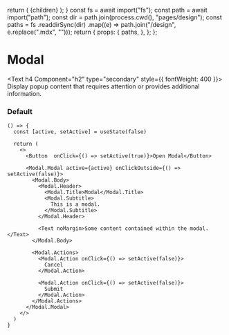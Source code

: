 
  return (
    <DesignLayout paths={paths}>
      <DesignLayoutInner>{children}</DesignLayoutInner>
    </DesignLayout>
  );
}
  const fs = await import("fs");
  const path = await import("path");
  const dir = path.join(process.cwd(), "pages/design");
  const paths = fs
    .readdirSync(dir)
    .map((e) => path.join("/design", e.replace(".mdx", "")));
  return {
    props: {
      paths,
    },
  };
};

# Modal

<Text h4 Component="h2" type="secondary" style={{ fontWeight: 400 }}>
  Display popup content that requires attention or provides additional
  information.
</Text>

<Spacer y={2} />

### Default

```
() => {
  const [active, setActive] = useState(false)

  return (
    <>
      <Button  onClick={() => setActive(true)}>Open Modal</Button>

      <Modal.Modal active={active} onClickOutside={() => setActive(false)}>
        <Modal.Body>
          <Modal.Header>
            <Modal.Title>Modal</Modal.Title>
            <Modal.Subtitle>
              This is a modal.
            </Modal.Subtitle>
          </Modal.Header>

          <Text noMargin>Some content contained within the modal.</Text>
        </Modal.Body>

        <Modal.Actions>
          <Modal.Action onClick={() => setActive(false)}>
            Cancel
          </Modal.Action>

          <Modal.Action onClick={() => setActive(false)}>
            Submit
          </Modal.Action>
        </Modal.Actions>
      </Modal.Modal>
    </>
  )
}
```
